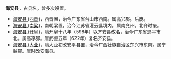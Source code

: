 '''海安县'''，古县名。曾多次设置。
*[[海安县_(西晋)|海安县 (西晋)]]，西晋置，治今广东省台山市西南。属高兴郡。后废。
*[[海安县_(南梁)|海安县 (南梁)]]，南朝梁置，治今江苏省灌云县境内。属南兖州。北齐时废。
*[[海安县_(开皇)|海安县 (开皇)]]，隋开皇十八年（598年）以齐安县改名，治今广东省恩平市北。属高凉郡。唐武德五年（622年）复名齐安县。
*[[海安县_(大业)|海安县 (大业)]]，隋大业初改安平县置，治今广西壮族自治区东兴市东南。属宁越郡。唐时改安海县。

{{disambig|Cat=三字中国县名消歧义|H}}